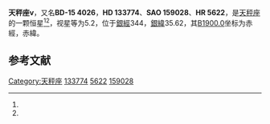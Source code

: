 {{Starbox begin
| name = 天秤座ν
}}
{{Starbox observe
| epoch = [[J2000.0|J2000.0]]
| constell = [[天秤座|天秤座]]<ref name=SIMBAD>{{cite web
 | url=http://simbad.u-strasbg.fr/simbad/sim-id?Ident=HR+5622
 | title=Pulsating variable Star
 | publisher=Centre de Données astronomiques de Strasbourg
 | work=SIMBAD
 | accessdate=2012-07-13
 | archive-date=2016-03-16
 | archive-url=https://web.archive.org/web/20160316152854/http://simbad.u-strasbg.fr/simbad/sim-id?Ident=HR+5622
 | dead-url=no
 }}</ref><ref name=DATA>{{cite web
 | url=http://vizier.u-strasbg.fr/viz-bin/VizieR-5?-out.add=.&-source=5050&-corr=PK=HR&-out.max=9999&HR=5622
 | title =VizieR Detailed Page
 | accessdate=2012-07-13}}</ref>
| 星官 = 
| ra = {{RA|15|6|37.6}}<ref name=SIMBAD /><ref name=DATA />
| dec = {{DEC|-16|15|25}}<ref name=SIMBAD /><ref name=DATA />
| appmag_v = 5.2<ref name=SIMBAD /><ref name=DATA />
}}
{{Starbox character
| class = K5-III<ref name=SIMBAD /><ref name=DATA />
| b-v = 1.58<ref name=SIMBAD /><ref name=DATA />
| u-b = 1.92<ref name=SIMBAD /><ref name=DATA />
| r-i = 0.88<ref name=SIMBAD /><ref name=DATA />
| variable = 
}}
{{Starbox astrometry
| radial_v = 1.92
| prop_mo_ra = -15
| parallax = 0.02
| p_error = 
}}
{{Starbox catalog
| names =BD-15 4026，[[SAO星表|SAO]] 159028，[[HD星表|HD]] 133774，[[HR星表|HR]] 5622}}
{{Starbox reference |Simbad=HR+5622}}
{{Starbox end}}

'''天秤座ν'''，又名'''BD-15 4026'''，'''HD 133774'''、'''SAO 159028'''、'''HR 5622'''，是[[天秤座|天秤座]]的一颗恒星<ref name=SIMBAD /><ref name=DATA />，视星等为5.2，位于[[銀道座標系|銀經]]344，[[銀道座標系|銀緯]]35.62，其[[B1900.0|B1900.0]]坐标为赤經{{RA|15|1|2.8}}，赤緯{{DEC|-15|35.62|9}}。

== 参考文献 ==
{{reflist}}

{{star-stub}}

{{天秤座恒星}}
[[Category:天秤座|Category:天秤座]]
[[Category:HD和HDE天體|133774]]
[[Category:HR天體|5622]]
[[Category:SAO天體|159028]]
